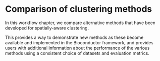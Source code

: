 # Comparison of clustering methods

In this workflow chapter, we compare alternative methods that have been developed for spatially-aware clustering.

This provides a way to demonstrate new methods as these become available and implemented in the Bioconductor framework, and provides users with additional information about the performance of the various methods using a consistent choice of datasets and evaluation metrics.

